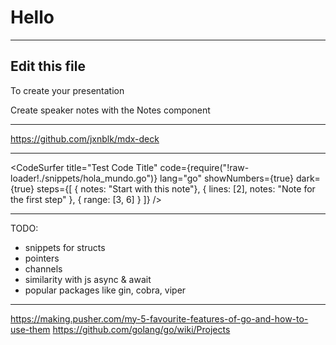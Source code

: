 

<Head>
  <title>Presentation Title</title>
</Head>

# Hello

---

## Edit this file

To create your presentation

<Notes>
Create speaker notes with the Notes component
</Notes>

---

<https://github.com/jxnblk/mdx-deck>

---

<CodeSurfer
  title="Test Code Title"
  code={require("!raw-loader!./snippets/hola_mundo.go")}
  lang="go"
  showNumbers={true}
  dark={true}
  steps={[
    { notes: "Start with this note"},
    { lines: [2], notes: "Note for the first step" },
    { range: [3, 6] }
  ]}
/>

---

TODO:
- snippets for structs
- pointers
- channels
- similarity with js async & await
- popular packages like gin, cobra, viper

---

<https://making.pusher.com/my-5-favourite-features-of-go-and-how-to-use-them>
<https://github.com/golang/go/wiki/Projects>

